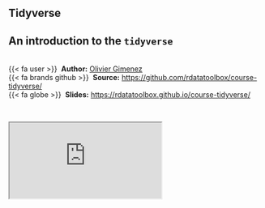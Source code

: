 ## Tidyverse {.unnumbered}


::: {.callout-note icon=true appearance="simple"}
## An introduction to the `tidyverse`

<br />
{{< fa user >}} &nbsp;**Author:** [Olivier Gimenez](https://oliviergimenez.github.io)<br/>
{{< fa brands github >}} &nbsp;**Source:** <https://github.com/rdatatoolbox/course-tidyverse/><br/>
{{< fa globe >}} &nbsp;**Slides:** <https://rdatatoolbox.github.io/course-tidyverse/>
:::


<br />

<div class="container-43">
  <iframe class="responsive-iframe" src="https://rdatatoolbox.github.io/course-tidyverse"></iframe>
</div> 
